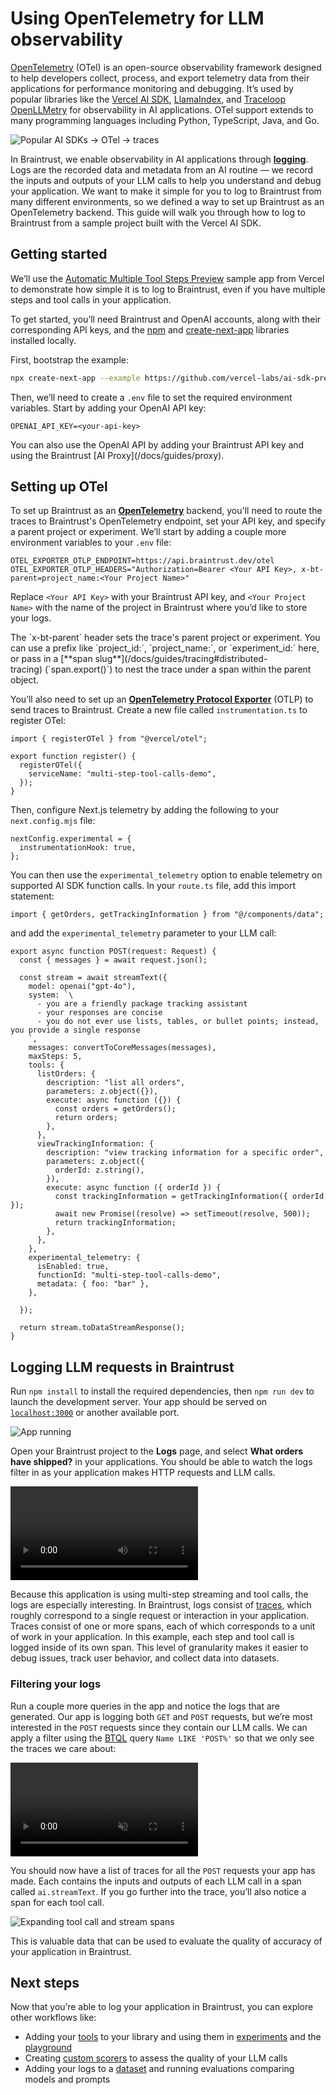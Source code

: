# Using OpenTelemetry for LLM observability

[OpenTelemetry](https://opentelemetry.io/docs/) (OTel) is an open-source observability framework designed to help developers collect, process, and export telemetry data from their applications for performance monitoring and debugging. It’s used by popular libraries like the [Vercel AI SDK](https://sdk.vercel.ai/), [LlamaIndex](https://docs.llamaindex.ai/en/stable/module_guides/observability/), and [Traceloop OpenLLMetry](https://www.traceloop.com/docs) for observability in AI applications. OTel support extends to many programming languages including Python, TypeScript, Java, and Go. 

![Popular AI SDKs -> OTel -> traces](assets/otel.png)

In Braintrust, we enable observability in AI applications through [**logging**](/docs/guides/logging). Logs are the recorded data and metadata from an AI routine — we record the inputs and outputs of your LLM calls to help you understand and debug your application. We want to make it simple for you to log to Braintrust from many different environments, so we defined a way to set up Braintrust as an OpenTelemetry backend. This guide will walk you through how to log to Braintrust from a sample project built with the Vercel AI SDK.

## Getting started

We’ll use the [Automatic Multiple Tool Steps Preview](https://github.com/vercel-labs/ai-sdk-preview-roundtrips) sample app from Vercel to demonstrate how simple it is to log to Braintrust, even if you have multiple steps and tool calls in your application. 

To get started, you’ll need Braintrust and OpenAI accounts, along with their corresponding API keys, and the [npm](https://docs.npmjs.com/cli/init) and [create-next-app](https://github.com/vercel/next.js/tree/canary/packages/create-next-app) libraries installed locally. 

First, bootstrap the example:
```bash
npx create-next-app --example https://github.com/vercel-labs/ai-sdk-preview-roundtrips ai-sdk-preview-roundtrips-example
```

Then, we’ll need to create a `.env` file to set the required environment variables. Start by adding your OpenAI API key:
```
OPENAI_API_KEY=<your-api-key>
```

<Callout type="info">
You can also use the OpenAI API by adding your Braintrust API key and using the Braintrust [AI Proxy](/docs/guides/proxy).
</Callout>

## Setting up OTel

To set up Braintrust as an [**OpenTelemetry**](https://opentelemetry.io/docs/) backend, you'll need to route the traces to Braintrust's OpenTelemetry endpoint, set your API key, and specify a parent project or experiment. We’ll start by adding a couple more environment variables to your `.env` file:

```
OTEL_EXPORTER_OTLP_ENDPOINT=https://api.braintrust.dev/otel
OTEL_EXPORTER_OTLP_HEADERS="Authorization=Bearer <Your API Key>, x-bt-parent=project_name:<Your Project Name>"
```

Replace `<Your API Key>` with your Braintrust API key, and `<Your Project Name>` with the name of the project in Braintrust where you’d like to store your logs. 

<Callout type="info">
The `x-bt-parent` header sets the trace's parent project or experiment. You can use a prefix like `project_id:`, `project_name:`, or `experiment_id:` here, or pass in a [**span slug**](/docs/guides/tracing#distributed-tracing) (`span.export()`) to nest the trace under a span within the parent object.
</Callout>

You’ll also need to set up an [**OpenTelemetry Protocol Exporter**](https://opentelemetry.io/docs/languages/js/exporters/) (OTLP) to send traces to Braintrust. Create a new file called `instrumentation.ts` to register OTel:

```tsx
import { registerOTel } from "@vercel/otel";

export function register() {
  registerOTel({
    serviceName: "multi-step-tool-calls-demo",
  });
}
```

Then, configure Next.js telemetry by adding the following to your `next.config.mjs` file:
```
nextConfig.experimental = {
  instrumentationHook: true,
};
```

You can then use the `experimental_telemetry` option to enable telemetry on supported AI SDK function calls. In your `route.ts` file, add this import statement:

```tsx
import { getOrders, getTrackingInformation } from "@/components/data";
```

and add the `experimental_telemetry` parameter to your LLM call: 

```tsx
export async function POST(request: Request) {
  const { messages } = await request.json();

  const stream = await streamText({
    model: openai("gpt-4o"),
    system: `\
      - you are a friendly package tracking assistant
      - your responses are concise
      - you do not ever use lists, tables, or bullet points; instead, you provide a single response
    `,
    messages: convertToCoreMessages(messages),
    maxSteps: 5,
    tools: {
      listOrders: {
        description: "list all orders",
        parameters: z.object({}),
        execute: async function ({}) {
          const orders = getOrders();
          return orders;
        },
      },
      viewTrackingInformation: {
        description: "view tracking information for a specific order",
        parameters: z.object({
          orderId: z.string(),
        }),
        execute: async function ({ orderId }) {
          const trackingInformation = getTrackingInformation({ orderId });
          await new Promise((resolve) => setTimeout(resolve, 500));
          return trackingInformation;
        },
      },
    },
    experimental_telemetry: {
      isEnabled: true,
      functionId: "multi-step-tool-calls-demo",
      metadata: { foo: "bar" },
    },

  });

  return stream.toDataStreamResponse();
}
```

## Logging LLM requests in Braintrust

Run `npm install` to install the required dependencies, then `npm run dev` to launch the development server. Your app should be served on [`localhost:3000`](http://localhost:3000) or another available port.

![App running](assets/app-start.png)

Open your Braintrust project to the **Logs** page, and select **What orders have shipped?** in your applications. You should be able to watch the logs filter in as your application makes HTTP requests and LLM calls. 

![LLM calls and logging side by side](assets/otel-demo.mp4)

Because this application is using multi-step streaming and tool calls, the logs are especially interesting. In Braintrust, logs consist of [traces](/docs/guides/tracing), which roughly correspond to a single request or interaction in your application. Traces consist of one or more spans, each of which corresponds to a unit of work in your application. In this example, each step and tool call is logged inside of its own span. This level of granularity makes it easier to debug issues, track user behavior, and collect data into datasets. 

### Filtering your logs

Run a couple more queries in the app and notice the logs that are generated. Our app is logging both `GET` and `POST` requests, but we’re most interested in the `POST` requests since they contain our LLM calls. We can apply a filter using the [BTQL](/docs/reference/btql) query `Name LIKE 'POST%'` so that we only see the traces we care about:

<video src="assets/add-post-filter.mp4" autoplay loop muted controls></video>

You should now have a list of traces for all the `POST` requests your app has made. Each contains the inputs and outputs of each LLM call in a span called `ai.streamText`. If you go further into the trace, you’ll also notice a span for each tool call. 

![Expanding tool call and stream spans](assets/spans.gif)

This is valuable data that can be used to evaluate the quality of accuracy of your application in Braintrust. 

## Next steps

Now that you’re able to log your application in Braintrust, you can explore other workflows like:

- Adding your [tools](/docs/guides/functions/tools) to your library and using them in [experiments](/docs/guides/evals) and the [playground](/docs/guides/playground)
- Creating [custom scorers](/docs/guides/functions/scorers) to assess the quality of your LLM calls
- Adding your logs to a [dataset](/docs/guides/datasets) and running evaluations comparing models and prompts